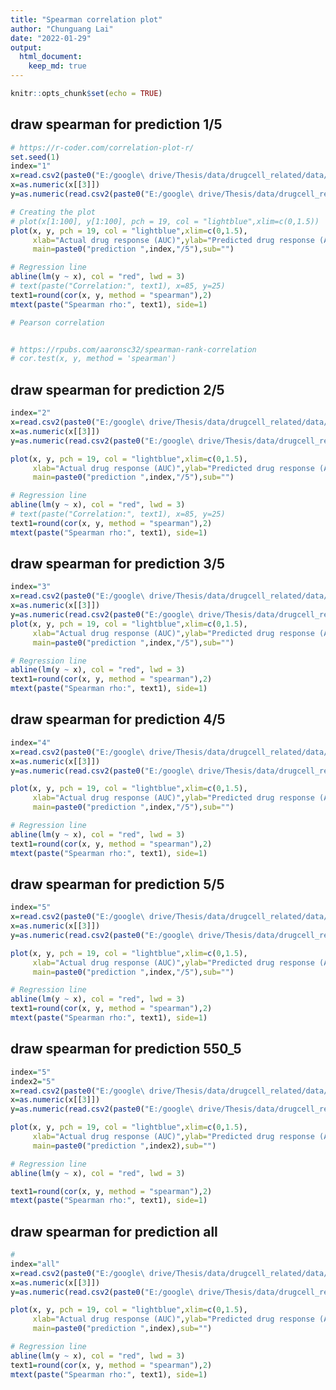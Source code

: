 ```yaml
---
title: "Spearman correlation plot"
author: "Chunguang Lai"
date: "2022-01-29"
output:
  html_document:
    keep_md: true
---
```

```r
knitr::opts_chunk$set(echo = TRUE)
```
## draw spearman for prediction 1/5

```r
# https://r-coder.com/correlation-plot-r/
set.seed(1)
index="1"
x=read.csv2(paste0("E:/google\ drive/Thesis/data/drugcell_related/data/sample/split52/drugcell_test",index,".txt"),header=FALSE,sep="\t")
x=as.numeric(x[[3]])
y=as.numeric(read.csv2(paste0("E:/google\ drive/Thesis/data/drugcell_related/data/predict/predict",index,"/Result_sample/drugcell.predict"),header=FALSE,sep="\t")[[1]])

# Creating the plot
# plot(x[1:100], y[1:100], pch = 19, col = "lightblue",xlim=c(0,1.5))
plot(x, y, pch = 19, col = "lightblue",xlim=c(0,1.5),
     xlab="Actual drug response (AUC)",ylab="Predicted drug response (AUC)",
     main=paste0("prediction ",index,"/5"),sub="")

# Regression line
abline(lm(y ~ x), col = "red", lwd = 3)
# text(paste("Correlation:", text1), x=85, y=25)
text1=round(cor(x, y, method = "spearman"),2)
mtext(paste("Spearman rho:", text1), side=1)

# Pearson correlation


# https://rpubs.com/aaronsc32/spearman-rank-correlation
# cor.test(x, y, method = 'spearman')
```
## draw spearman for prediction 2/5

```r

index="2"
x=read.csv2(paste0("E:/google\ drive/Thesis/data/drugcell_related/data/sample/split52/drugcell_test",index,".txt"),header=FALSE,sep="\t")
x=as.numeric(x[[3]])
y=as.numeric(read.csv2(paste0("E:/google\ drive/Thesis/data/drugcell_related/data/predict/predict",index,"/Result_sample/drugcell.predict"),header=FALSE,sep="\t")[[1]])

plot(x, y, pch = 19, col = "lightblue",xlim=c(0,1.5),
     xlab="Actual drug response (AUC)",ylab="Predicted drug response (AUC)",
     main=paste0("prediction ",index,"/5"),sub="")

# Regression line
abline(lm(y ~ x), col = "red", lwd = 3)
# text(paste("Correlation:", text1), x=85, y=25)
text1=round(cor(x, y, method = "spearman"),2)
mtext(paste("Spearman rho:", text1), side=1)
```
## draw spearman for prediction 3/5

```r

index="3"
x=read.csv2(paste0("E:/google\ drive/Thesis/data/drugcell_related/data/sample/split52/drugcell_test",index,".txt"),header=FALSE,sep="\t")
x=as.numeric(x[[3]])
y=as.numeric(read.csv2(paste0("E:/google\ drive/Thesis/data/drugcell_related/data/predict/predict",index,"/Result_sample/drugcell.predict"),header=FALSE,sep="\t")[[1]])
plot(x, y, pch = 19, col = "lightblue",xlim=c(0,1.5),
     xlab="Actual drug response (AUC)",ylab="Predicted drug response (AUC)",
     main=paste0("prediction ",index,"/5"),sub="")

# Regression line
abline(lm(y ~ x), col = "red", lwd = 3)
text1=round(cor(x, y, method = "spearman"),2)
mtext(paste("Spearman rho:", text1), side=1)
```
## draw spearman for prediction 4/5

```r

index="4"
x=read.csv2(paste0("E:/google\ drive/Thesis/data/drugcell_related/data/sample/split52/drugcell_test",index,".txt"),header=FALSE,sep="\t")
x=as.numeric(x[[3]])
y=as.numeric(read.csv2(paste0("E:/google\ drive/Thesis/data/drugcell_related/data/predict/predict",index,"/Result_sample/drugcell.predict"),header=FALSE,sep="\t")[[1]])

plot(x, y, pch = 19, col = "lightblue",xlim=c(0,1.5),
     xlab="Actual drug response (AUC)",ylab="Predicted drug response (AUC)",
     main=paste0("prediction ",index,"/5"),sub="")

# Regression line
abline(lm(y ~ x), col = "red", lwd = 3)
text1=round(cor(x, y, method = "spearman"),2)
mtext(paste("Spearman rho:", text1), side=1)
```
## draw spearman for prediction 5/5

```r
index="5"
x=read.csv2(paste0("E:/google\ drive/Thesis/data/drugcell_related/data/sample/split52/drugcell_test",index,".txt"),header=FALSE,sep="\t")
x=as.numeric(x[[3]])
y=as.numeric(read.csv2(paste0("E:/google\ drive/Thesis/data/drugcell_related/data/predict/predict",index,"/Result_sample/drugcell.predict"),header=FALSE,sep="\t")[[1]])

plot(x, y, pch = 19, col = "lightblue",xlim=c(0,1.5),
     xlab="Actual drug response (AUC)",ylab="Predicted drug response (AUC)",
     main=paste0("prediction ",index,"/5"),sub="")

# Regression line
abline(lm(y ~ x), col = "red", lwd = 3)
text1=round(cor(x, y, method = "spearman"),2)
mtext(paste("Spearman rho:", text1), side=1)
```


## draw spearman for prediction 550_5

```r
index="5"
index2="5"
x=read.csv2(paste0("E:/google\ drive/Thesis/data/drugcell_related/data/sample/split52/drugcell_test",index,".txt"),header=FALSE,sep="\t")
x=as.numeric(x[[3]])
y=as.numeric(read.csv2(paste0("E:/google\ drive/Thesis/data/drugcell_related/data/predict/predict",index2,"/Result_sample/drugcell.predict"),header=FALSE,sep="\t")[[1]])

plot(x, y, pch = 19, col = "lightblue",xlim=c(0,1.5),
     xlab="Actual drug response (AUC)",ylab="Predicted drug response (AUC)",
     main=paste0("prediction ",index2),sub="")

# Regression line
abline(lm(y ~ x), col = "red", lwd = 3)

text1=round(cor(x, y, method = "spearman"),2)
mtext(paste("Spearman rho:", text1), side=1)

```

## draw spearman for prediction all

```r
# 
index="all"
x=read.csv2(paste0("E:/google\ drive/Thesis/data/drugcell_related/data/sample/drugcell_all.txt"),header=FALSE,sep="\t")
x=as.numeric(x[[3]])
y=as.numeric(read.csv2(paste0("E:/google\ drive/Thesis/data/drugcell_related/data/predict/predict",index,"/Result_sample/drugcell.predict"),header=FALSE,sep="\t")[[1]])

plot(x, y, pch = 19, col = "lightblue",xlim=c(0,1.5),
     xlab="Actual drug response (AUC)",ylab="Predicted drug response (AUC)",
     main=paste0("prediction ",index),sub="")

# Regression line
abline(lm(y ~ x), col = "red", lwd = 3)
text1=round(cor(x, y, method = "spearman"),2)
mtext(paste("Spearman rho:", text1), side=1)


```

